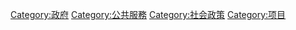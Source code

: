 [[Category:政府|Category:政府]]
[[Category:公共服務|Category:公共服務]]
[[Category:社会政策|Category:社会政策]]
[[Category:项目|Category:项目]]